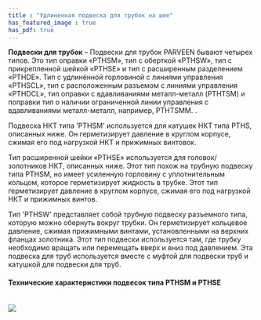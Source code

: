 ```yaml
---
title : "Удлиненная подвеска для трубок на шее"
has_featured_image : true
has_pdf: true
---
```


**Подвески для трубок** – Подвески для трубок PARVEEN бывают четырех типов. Это тип оправки «PTHSM», тип с оберткой «PTHSW», тип с прикрепленной шейкой «PTHSE» и тип с расширенным разделением «PTHDE». Тип с удлинённой горловиной с линиями управления «PTHSCL», тип с расположенным разъемом с линиями управления «PTHDCL», тип оправки с вдавливаниями металл-металл (PTHTSM) и поправки тип о наличии ограниченной линии управления с вдавливаниями металл-металл, например, PTHTSMM. .

Подвеска НКТ типа 'PTHSM' используется для катушек НКТ типа PTHS, описанных ниже. Он герметизирует давление в круглом корпусе, сжимая его под нагрузкой НКТ и прижимных винтовок.

Тип расширенной шейки «PTHSE» используется для головок/золотников НКТ, описанных ниже. Этот тип похож на трубную подвеску типа PTHSM, но имеет усиленную горловину с уплотнительным кольцом, которое герметизирует жидкость в трубке. Этот тип герметизирует давление в круглом корпусе, сжимая его под нагрузкой НКТ и прижимных винтов.

Тип 'PTHSW' представляет собой трубную подвеску разъемного типа, которую можно обернуть вокруг трубки. Он герметизирует кольцевое давление, сжимая прижимными винтами, установленными на верхних фланцах золотника. Этот тип подвески используется там, где трубку необходимо вращать или перемещать вверх и вниз под давлением. Эта подвеска для труб используется вместе с муфтой для подвески труб и катушкой для подвески для труб.

#### Технические характеристики подвесок типа PTHSM и PTHSE

<br />

<Image src={image} />